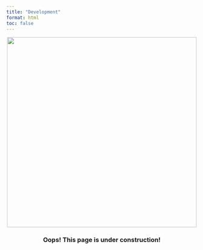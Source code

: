 ```yaml
---
title: "Development"
format: html
toc: false
---
```


<center>
<img src=https://octodex.github.com/images/constructocat2.jpg width="500" height="500">

### Oops! This page is under construction! 
</center>